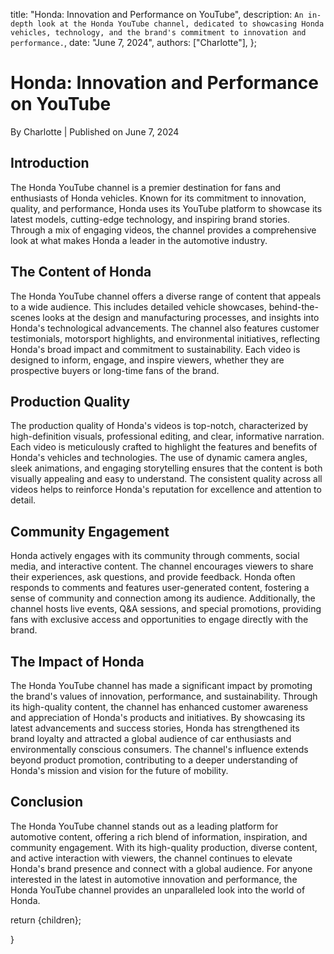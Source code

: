 
  title: "Honda: Innovation and Performance on YouTube",
  description: `An in-depth look at the Honda YouTube channel, dedicated to showcasing Honda vehicles, technology, and the brand's commitment to innovation and performance.`,
  date: "June 7, 2024",
  authors: ["Charlotte"],
};

<h1>Honda: Innovation and Performance on YouTube</h1>
<div className="text-sm text-gray-500 dark:text-gray-400">
  By Charlotte | Published on June 7, 2024
</div>
<section id="introduction">
  <h2>Introduction</h2>
  <span>
    The Honda YouTube channel is a premier destination for fans and enthusiasts
    of Honda vehicles. Known for its commitment to innovation, quality, and
    performance, Honda uses its YouTube platform to showcase its latest models,
    cutting-edge technology, and inspiring brand stories. Through a mix of
    engaging videos, the channel provides a comprehensive look at what makes
    Honda a leader in the automotive industry.
  </span>
</section>
<section id="the-content-of-honda">
  <h2>The Content of Honda</h2>
  <span>
    The Honda YouTube channel offers a diverse range of content that appeals to
    a wide audience. This includes detailed vehicle showcases, behind-the-scenes
    looks at the design and manufacturing processes, and insights into Honda's
    technological advancements. The channel also features customer testimonials,
    motorsport highlights, and environmental initiatives, reflecting Honda's
    broad impact and commitment to sustainability. Each video is designed to
    inform, engage, and inspire viewers, whether they are prospective buyers or
    long-time fans of the brand.
  </span>
</section>
<section id="production-quality">
  <h2>Production Quality</h2>
  <span>
    The production quality of Honda's videos is top-notch, characterized by
    high-definition visuals, professional editing, and clear, informative
    narration. Each video is meticulously crafted to highlight the features and
    benefits of Honda's vehicles and technologies. The use of dynamic camera
    angles, sleek animations, and engaging storytelling ensures that the content
    is both visually appealing and easy to understand. The consistent quality
    across all videos helps to reinforce Honda's reputation for excellence and
    attention to detail.
  </span>
</section>
<section id="community-engagement">
  <h2>Community Engagement</h2>
  <span>
    Honda actively engages with its community through comments, social media,
    and interactive content. The channel encourages viewers to share their
    experiences, ask questions, and provide feedback. Honda often responds to
    comments and features user-generated content, fostering a sense of community
    and connection among its audience. Additionally, the channel hosts live
    events, Q&A sessions, and special promotions, providing fans with exclusive
    access and opportunities to engage directly with the brand.
  </span>
</section>
<section id="the-impact-of-honda">
  <h2>The Impact of Honda</h2>
  <span>
    The Honda YouTube channel has made a significant impact by promoting the
    brand's values of innovation, performance, and sustainability. Through its
    high-quality content, the channel has enhanced customer awareness and
    appreciation of Honda's products and initiatives. By showcasing its latest
    advancements and success stories, Honda has strengthened its brand loyalty
    and attracted a global audience of car enthusiasts and environmentally
    conscious consumers. The channel's influence extends beyond product
    promotion, contributing to a deeper understanding of Honda's mission and
    vision for the future of mobility.
  </span>
</section>
<section id="conclusion">
  <h2>Conclusion</h2>
  <span>
    The Honda YouTube channel stands out as a leading platform for automotive
    content, offering a rich blend of information, inspiration, and community
    engagement. With its high-quality production, diverse content, and active
    interaction with viewers, the channel continues to elevate Honda's brand
    presence and connect with a global audience. For anyone interested in the
    latest in automotive innovation and performance, the Honda YouTube channel
    provides an unparalleled look into the world of Honda.
  </span>
</section>

  return <MdxLayout>{children}</MdxLayout>;


}
